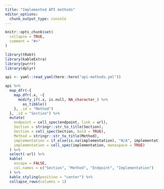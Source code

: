 ```yaml
---
title: "Implemented API methods"
editor_options: 
  chunk_output_type: console
---
```


```r
knitr::opts_chunk$set(
  collapse = TRUE,
  comment = "#>"
)

library(tRakt)
library(kableExtra)
library(purrr)
library(dplyr)

api <- yaml::read_yaml(here::here("api-methods.yml"))

api %>%
  map_dfr(~{
    map_dfr(.x, ~{
      modify_if(.x, is.null, NA_character_) %>%
        as_tibble()
    }, .id = "Method")
  }, .id = "Section") %>%
  mutate(
    endpoint = cell_spec(endpoint, link = url),
    Section = stringr::str_to_title(Section),
    Section = cell_spec(Section, bold = TRUE),
    Method = stringr::str_to_title(Method),
    implementation = if_else(is.na(implementation), "N/A", implementation),
    implementation = cell_spec(implementation, monospace = TRUE)
  ) %>%
  select(-url) %>%
  kable(
    escape = FALSE,
    col.names = c("Section", "Method", "Endpoint", "Implementation")
  ) %>%
  kable_styling(position = "center") %>%
  collapse_rows(columns = 1)

```


